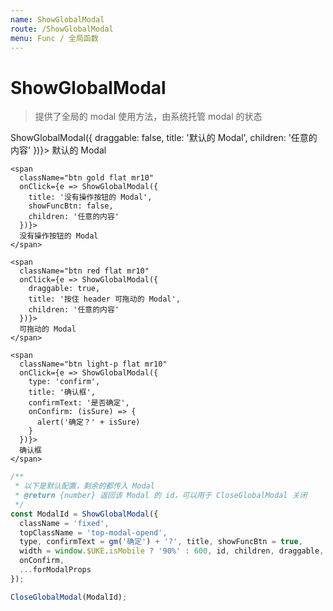 ```yaml
---
name: ShowGlobalModal
route: /ShowGlobalModal
menu: Func / 全局函数
---
```



# ShowGlobalModal

> 提供了全局的 modal 使用方法，由系统托管 modal 的状态

<Playground>
  <div>
    <span
      className="btn theme flat mr10"
      onClick={e => ShowGlobalModal({
        draggable: false,
        title: '默认的 Modal',
        children: '任意的内容'
      })}>
      默认的 Modal
    </span>

    <span
      className="btn gold flat mr10"
      onClick={e => ShowGlobalModal({
        title: '没有操作按钮的 Modal',
        showFuncBtn: false,
        children: '任意的内容'
      })}>
      没有操作按钮的 Modal
    </span>

    <span
      className="btn red flat mr10"
      onClick={e => ShowGlobalModal({
        draggable: true,
        title: '按住 header 可拖动的 Modal',
        children: '任意的内容'
      })}>
      可拖动的 Modal
    </span>

    <span
      className="btn light-p flat mr10"
      onClick={e => ShowGlobalModal({
        type: 'confirm',
        title: '确认框',
        confirmText: '是否确定',
        onConfirm: (isSure) => {
          alert('确定？' + isSure)
        }
      })}>
      确认框
    </span>
  </div>
</Playground>

```js
/**
 * 以下是默认配置，剩余的都传入 Modal
 * @return {number} 返回该 Modal 的 id，可以用于 CloseGlobalModal 关闭
 */
const ModalId = ShowGlobalModal({
  className = 'fixed',
  topClassName = 'top-modal-opend',
  type, confirmText = gm('确定') + '?', title, showFuncBtn = true,
  width = window.$UKE.isMobile ? '90%' : 600, id, children, draggable,
  onConfirm,
  ...forModalProps
});

CloseGlobalModal(ModalId);
```